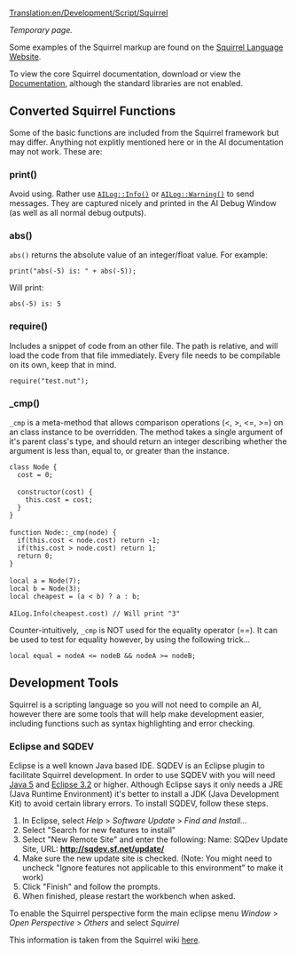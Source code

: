 [[Translation:en/Development/Script/Squirrel]]
{{en/Development/Script/Navigation}}

''Temporary page.''

Some examples of the Squirrel markup are found on the [http://squirrel-lang.org/ Squirrel Language Website].

To view the core Squirrel documentation, download or view the [http://squirrel-lang.org/#doc Documentation], although the standard libraries are not enabled.

== Converted Squirrel Functions ==

Some of the basic functions are included from the Squirrel framework but may differ. Anything not explitly mentioned here or in the AI documentation may not work. These are:

=== print() ===

Avoid using. Rather use <code>[http://devs.openttd.org/~noai/aidocs/classAILog.html AILog::Info()]</code> or <code>[http://devs.openttd.org/~noai/aidocs/classAILog.html AILog::Warning()]</code> to send messages. They are captured nicely and printed in the AI Debug Window (as well as all normal debug outputs).

=== abs() ===

<code>abs()</code> returns the absolute value of an integer/float value. For example:

 print("abs(-5) is: " + abs(-5));

Will print:

 abs(-5) is: 5

=== require() ===

Includes a snippet of code from an other file. The path is relative, and will load the code from that file immediately. Every file needs to be compilable on its own, keep that in mind.

 require("test.nut");

=== _cmp() ===

<code>_cmp</code> is a meta-method that allows comparison operations (<, >, <=, >=) on an class instance to be overridden. The method takes a single argument of it's parent class's type, and should return an integer describing whether the argument is less than, equal to, or greater than the instance.

 class Node {
   cost = 0;
 
   constructor(cost) {
     this.cost = cost;
   }
 }
 
 function Node::_cmp(node) {
   if(this.cost < node.cost) return -1;
   if(this.cost > node.cost) return 1;
   return 0;
 }
 
 local a = Node(7);
 local b = Node(3);
 local cheapest = (a < b) ? a : b;
 
 AILog.Info(cheapest.cost) // Will print "3"

Counter-intuitively, <code>_cmp</code> is NOT used for the equality operator (==). It can be used to test for equality however, by using the following trick...

 local equal = nodeA <= nodeB && nodeA >= nodeB;

== Development Tools ==

Squirrel is a scripting language so you will not need to compile an AI, however there are some tools that will help make development easier, including functions such as syntax highlighting and error checking.

=== Eclipse and SQDEV ===

Eclipse is a well known Java based IDE. SQDEV is an Eclipse plugin to facilitate Squirrel development. In order to use SQDEV with you will need [http://java.sun.com/javase/downloads/index.jsp Java 5] and [http://www.eclipse.org/ Eclipse 3.2] or higher. Although Eclipse says it only needs a JRE (Java Runtime Environment) it's better to install a JDK (Java Development Kit) to avoid certain library errors. To install SQDEV, follow these steps.

#In Eclipse, select ''Help'' > ''Software Update'' > ''Find and Install...'' 
#Select "Search for new features to install" 
#Select "New Remote Site" and enter the following: Name: SQDev Update Site, URL: '''http://sqdev.sf.net/update/''' 
#Make sure the new update site is checked. (Note: You might need to uncheck "Ignore features not applicable to this environment" to make it work) 
#Click "Finish" and follow the prompts. 
#When finished, please restart the workbench when asked. 

To enable the Squirrel perspective form the main eclipse menu ''Window'' > ''Open Perspective'' > ''Others'' and select ''Squirrel''

This information is taken from the Squirrel wiki [http://wiki.squirrel-lang.org/default.aspx/SquirrelWiki/SQDEV.html here].